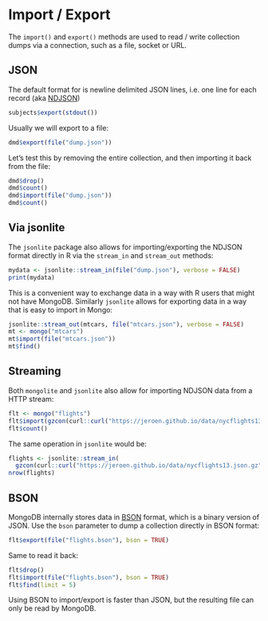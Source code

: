 # Import / Export

The `import()` and `export()` methods are used to read / write collection dumps via a connection, such as a file, socket or URL. 

## JSON

The default format for is newline delimited JSON lines, i.e. one line for each record (aka [NDJSON](http://ndjson.org/))

```r
subjects$export(stdout())
```

Usually we will export to a file:

```r
dmd$export(file("dump.json"))
```

Let's test this by removing the entire collection, and then importing it back from the file:

```r
dmd$drop()
dmd$count()
dmd$import(file("dump.json"))
dmd$count()
```

## Via jsonlite

The `jsonlite` package also allows for importing/exporting the NDJSON format directly in R via the `stream_in` and `stream_out` methods:

```r
mydata <- jsonlite::stream_in(file("dump.json"), verbose = FALSE)
print(mydata)
```

This is a convenient way to exchange data in a way with R users that might not have MongoDB. Similarly `jsonlite` allows for exporting data in a way that is easy to import in Mongo:

```r
jsonlite::stream_out(mtcars, file("mtcars.json"), verbose = FALSE)
mt <- mongo("mtcars")
mt$import(file("mtcars.json"))
mt$find()
```

## Streaming

Both `mongolite` and `jsonlite` also allow for importing NDJSON data from a HTTP stream:

```r
flt <- mongo("flights")
flt$import(gzcon(curl::curl("https://jeroen.github.io/data/nycflights13.json.gz")))
flt$count()
```

The same operation in `jsonlite` would be:

```r
flights <- jsonlite::stream_in(
  gzcon(curl::curl("https://jeroen.github.io/data/nycflights13.json.gz")), verbose = FALSE)
nrow(flights)
```

## BSON

MongoDB internally stores data in [BSON](http://bsonspec.org/spec.html) format, which is a binary version of JSON. Use the `bson` parameter to dump a collection directly in BSON format:

```r
flt$export(file("flights.bson"), bson = TRUE)
```

Same to read it back:

```r
flt$drop()
flt$import(file("flights.bson"), bson = TRUE)
flt$find(limit = 5)
```

Using BSON to import/export is faster than JSON, but the resulting file can only be read by MongoDB.  

